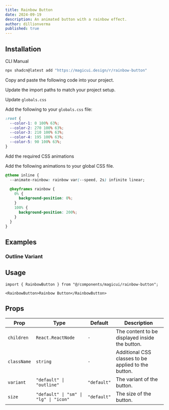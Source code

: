 ```yaml
---
title: Rainbow Button
date: 2024-09-19
description: An animated button with a rainbow effect.
author: dillionverma
published: true
---
```


<ComponentPreview name="rainbow-button-demo" />

## Installation

<Tabs defaultValue="cli">

<TabsList>
  <TabsTrigger value="cli">CLI</TabsTrigger>
  <TabsTrigger value="manual">Manual</TabsTrigger>
</TabsList>
<TabsContent value="cli">

```bash
npx shadcn@latest add "https://magicui.design/r/rainbow-button"
```

</TabsContent>

<TabsContent value="manual">

<Steps>

<Step>Copy and paste the following code into your project.</Step>

<ComponentSource name="rainbow-button" />

<Step>Update the import paths to match your project setup.</Step>

<Step>Update `globals.css`</Step>

Add the following to your `globals.css` file:

```css title="app/globals.css" {2-6}
:root {
  --color-1: 0 100% 63%;
  --color-2: 270 100% 63%;
  --color-3: 210 100% 63%;
  --color-4: 195 100% 63%;
  --color-5: 90 100% 63%;
}
```

<Step>Add the required CSS animations</Step>

Add the following animations to your global CSS file.

```css title="app/globals.css" {2, 4-11}
@theme inline {
  --animate-rainbow: rainbow var(--speed, 2s) infinite linear;

  @keyframes rainbow {
    0% {
      background-position: 0%;
    }
    100% {
      background-position: 200%;
    }
  }
}
```

</Steps>

</TabsContent>

</Tabs>

## Examples

### Outline Variant

<ComponentPreview name="rainbow-button-demo-2" />

## Usage

```tsx
import { RainbowButton } from "@/components/magicui/rainbow-button";
```

```tsx
<RainbowButton>Rainbow Button</RainbowButton>
```

## Props

| Prop        | Type                                  | Default     | Description                                         |
| ----------- | ------------------------------------- | ----------- | --------------------------------------------------- |
| `children`  | `React.ReactNode`                     | `-`         | The content to be displayed inside the button.      |
| `className` | `string`                              | `-`         | Additional CSS classes to be applied to the button. |
| `variant`   | `"default" \| "outline"`              | `"default"` | The variant of the button.                          |
| `size`      | `"default" \| "sm" \| "lg" \| "icon"` | `"default"` | The size of the button.                             |
